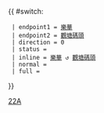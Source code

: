 {{ #switch: {{{format|}}}
  | endpoint1 = [[樂華巴士總站|樂華]]
  | endpoint2 = [[觀塘碼頭巴士總站|觀塘碼頭]]
  | direction = 0
  | status = 
  | inline = [[樂華巴士總站|樂華]] ↺ [[觀塘碼頭巴士總站|觀塘碼頭]]
  | normal =
  | full =
}}<noinclude>[[Category:九龍專線小巴路線模板|22A]]</noinclude>